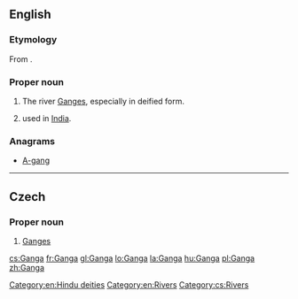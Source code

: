 {{also|ganga|gāngà|gänga|gånga}}
==English==
{{wikipedia|Ganga in Hinduism}}

===Etymology===
From {{etyl|sa|en}} {{m|sa|sc=Deva|गङ्गा|tr=gáṅgā}}.

===Proper noun===
{{en-proper noun}}

# {{lb|en|Hinduism}} The river [[Ganges]], especially in deified form.
# {{given name|female|from=Sanskrit}} used in [[India]].

===Anagrams===
* [[A-gang#English|A-gang]]

[[Category:en:Hindu deities]]
[[Category:en:Rivers]]

----

==Czech==

===Proper noun===
{{cs-proper noun|g=f}}

# [[Ganges]]

[[Category:cs:Rivers]]

[[cs:Ganga]]
[[fr:Ganga]]
[[gl:Ganga]]
[[lo:Ganga]]
[[la:Ganga]]
[[hu:Ganga]]
[[pl:Ganga]]
[[zh:Ganga]]